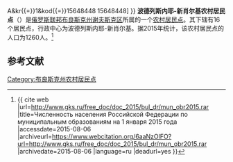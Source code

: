 {{Infobox Settlement
| official_name = 波德列斯内耶-新肖尔基农村居民点
| native_name = Подлесно-Новосельское сельское поселение
| settlement_type = [[农村居民点|农村居民点]]
| subdivision_type = [[国家|国家]]
| subdivision_type1 = [[州_(俄罗斯)|州]]
| subdivision_type2 = [[区_(苏联)|区]]
| subdivision_name = {{RUS}}
| subdivision_name1 = [[布良斯克州|布良斯克州]]
| subdivision_name2 = [[谢夫斯克区|谢夫斯克区]]
| seat_type = 行政中心
| seat = 波德列斯内耶-新肖尔基
| population_as_of=2015
| population_footnotes = <ref name=stat />
| population_total = 1260
| coordinates_display = inline,title
| latd =  | latm =  | lats =  | latNS = N
| longd =  | longm =  | longs =  | longEW = E
| timezone = [[莫斯科时间|MSK]]
| utc_offset = +3
| blank_name = [[俄罗斯市政土地区划代码|OKTMO编码]]
| blank_info = [http://classif.spb.ru/classificators/view/tma.php?st{{=}}A&kr{{=}}1&kod{{=}}15648448 15648448]
}}
'''波德列斯内耶-新肖尔基农村居民点'''（{{lang-ru|Подлесно-Новосельское сельское поселение}}）是[[俄罗斯联邦|俄罗斯联邦]][[布良斯克州|布良斯克州]][[谢夫斯克区|谢夫斯克区]]所属的一个[[农村居民点|农村居民点]]。其下辖有16个居民点，行政中心为波德列斯内耶-新肖尔基。据2015年统计，该农村居民点的人口为1260人。<ref name=stat>{{ cite web |url=http://www.gks.ru/free_doc/doc_2015/bul_dr/mun_obr2015.rar |title=Численность населения Российской Федерации по муниципальным образованиям на 1 января 2015 года |accessdate=2015-08-06 |archiveurl=https://www.webcitation.org/6aaNzOlFO?url=http://www.gks.ru/free_doc/doc_2015/bul_dr/mun_obr2015.rar |archivedate=2015-08-06 |language=ru |deadurl=yes }}</ref>

== 参考文献 ==
{{reflist}}

{{Russia-stub}}

[[Category:布良斯克州农村居民点|Category:布良斯克州农村居民点]]